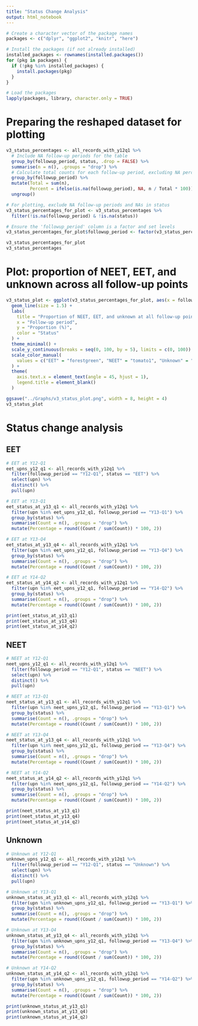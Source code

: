 ```yaml
---
title: "Status Change Analysis"
output: html_notebook
---
```


```r
# Create a character vector of the package names
packages <- c("dplyr", "ggplot2", "knitr", "here")

# Install the packages (if not already installed)
installed_packages <- rownames(installed.packages())
for (pkg in packages) {
  if (!pkg %in% installed_packages) {
    install.packages(pkg)
  }
}

# Load the packages
lapply(packages, library, character.only = TRUE)
```

# Preparing the reshaped dataset for plotting
```r
v3_status_percentages <- all_records_with_y12q1 %>%
  # Include NA follow-up periods for the table
  group_by(followup_period, status, .drop = FALSE) %>%
  summarise(n = n(), .groups = "drop") %>%
  # Calculate total counts for each follow-up period, excluding NA percentages for the plot
  group_by(followup_period) %>%
  mutate(Total = sum(n), 
         Percent = ifelse(is.na(followup_period), NA, n / Total * 100)) %>%
  ungroup()

# For plotting, exclude NA follow-up periods and NAs in status
v3_status_percentages_for_plot <- v3_status_percentages %>%
  filter(!is.na(followup_period) & !is.na(status))

# Ensure the 'followup_period' column is a factor and set levels
v3_status_percentages_for_plot$followup_period <- factor(v3_status_percentages_for_plot$followup_period, levels = unique(v3_status_percentages_for_plot$followup_period))

v3_status_percentages_for_plot
v3_status_percentages
```

# Plot: proportion of NEET, EET, and unknown across all follow-up points
```r
v3_status_plot <- ggplot(v3_status_percentages_for_plot, aes(x = followup_period, y = Percent, color = status, group = status)) +
  geom_line(size = 1.5) +
  labs(
    title = "Proportion of NEET, EET, and unknown at all follow-up points",
    x = "Follow-up period",
    y = "Proportion (%)",
    color = "Status"
  ) +
  theme_minimal() +
  scale_y_continuous(breaks = seq(0, 100, by = 5), limits = c(0, 100)) +
  scale_color_manual(
    values = c("EET" = "forestgreen", "NEET" = "tomato1", "Unknown" = "grey")
  ) +
  theme(
    axis.text.x = element_text(angle = 45, hjust = 1),
    legend.title = element_blank()
  )

ggsave("../Graphs/v3_status_plot.png", width = 8, height = 4)
v3_status_plot
```

# Status change analysis
## EET
```r
# EET at Y12-Q1
eet_upns_y12_q1 <- all_records_with_y12q1 %>%
  filter(followup_period == "Y12-Q1", status == "EET") %>%
  select(upn) %>%
  distinct() %>%
  pull(upn)

# EET at Y13-Q1
eet_status_at_y13_q1 <- all_records_with_y12q1 %>%
  filter(upn %in% eet_upns_y12_q1, followup_period == "Y13-Q1") %>%
  group_by(status) %>%
  summarise(Count = n(), .groups = "drop") %>%
  mutate(Percentage = round((Count / sum(Count)) * 100, 2))

# EET at Y13-Q4
eet_status_at_y13_q4 <- all_records_with_y12q1 %>%
  filter(upn %in% eet_upns_y12_q1, followup_period == "Y13-Q4") %>%
  group_by(status) %>%
  summarise(Count = n(), .groups = "drop") %>%
  mutate(Percentage = round((Count / sum(Count)) * 100, 2))

# EET at Y14-Q2
eet_status_at_y14_q2 <- all_records_with_y12q1 %>%
  filter(upn %in% eet_upns_y12_q1, followup_period == "Y14-Q2") %>%
  group_by(status) %>%
  summarise(Count = n(), .groups = "drop") %>%
  mutate(Percentage = round((Count / sum(Count)) * 100, 2))

print(eet_status_at_y13_q1)
print(eet_status_at_y13_q4)
print(eet_status_at_y14_q2)

```
## NEET
```r
# NEET at Y12-Q1
neet_upns_y12_q1 <- all_records_with_y12q1 %>%
  filter(followup_period == "Y12-Q1", status == "NEET") %>%
  select(upn) %>%
  distinct() %>%
  pull(upn)

# NEET at Y13-Q1
neet_status_at_y13_q1 <- all_records_with_y12q1 %>%
  filter(upn %in% neet_upns_y12_q1, followup_period == "Y13-Q1") %>%
  group_by(status) %>%
  summarise(Count = n(), .groups = "drop") %>%
  mutate(Percentage = round((Count / sum(Count)) * 100, 2))

# NEET at Y13-Q4
neet_status_at_y13_q4 <- all_records_with_y12q1 %>%
  filter(upn %in% neet_upns_y12_q1, followup_period == "Y13-Q4") %>%
  group_by(status) %>%
  summarise(Count = n(), .groups = "drop") %>%
  mutate(Percentage = round((Count / sum(Count)) * 100, 2))

# NEET at Y14-Q2
neet_status_at_y14_q2 <- all_records_with_y12q1 %>%
  filter(upn %in% neet_upns_y12_q1, followup_period == "Y14-Q2") %>%
  group_by(status) %>%
  summarise(Count = n(), .groups = "drop") %>%
  mutate(Percentage = round((Count / sum(Count)) * 100, 2))

print(neet_status_at_y13_q1)
print(neet_status_at_y13_q4)
print(neet_status_at_y14_q2)
```

## Unknown
```r
# Unknown at Y12-Q1
unknown_upns_y12_q1 <- all_records_with_y12q1 %>%
  filter(followup_period == "Y12-Q1", status == "Unknown") %>%
  select(upn) %>%
  distinct() %>%
  pull(upn)

# Unknown at Y13-Q1
unknown_status_at_y13_q1 <- all_records_with_y12q1 %>%
  filter(upn %in% unknown_upns_y12_q1, followup_period == "Y13-Q1") %>%
  group_by(status) %>%
  summarise(Count = n(), .groups = "drop") %>%
  mutate(Percentage = round((Count / sum(Count)) * 100, 2))

# Unknown at Y13-Q4
unknown_status_at_y13_q4 <- all_records_with_y12q1 %>%
  filter(upn %in% unknown_upns_y12_q1, followup_period == "Y13-Q4") %>%
  group_by(status) %>%
  summarise(Count = n(), .groups = "drop") %>%
  mutate(Percentage = round((Count / sum(Count)) * 100, 2))

# Unknown at Y14-Q2
unknown_status_at_y14_q2 <- all_records_with_y12q1 %>%
  filter(upn %in% unknown_upns_y12_q1, followup_period == "Y14-Q2") %>%
  group_by(status) %>%
  summarise(Count = n(), .groups = "drop") %>%
  mutate(Percentage = round((Count / sum(Count)) * 100, 2))

print(unknown_status_at_y13_q1)
print(unknown_status_at_y13_q4)
print(unknown_status_at_y14_q2)
```


